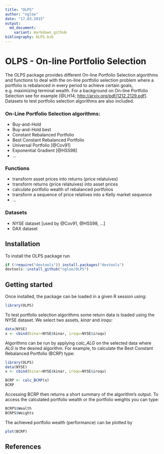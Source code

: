 ```yaml
---
title: "OLPS"
author: "ngloe"
date: "17.03.2015"
output: 
  md_document:
    variant: markdown_github
bibliography: OLPS.bib
---
```


# OLPS  -  On-line Portfolio Selection
The OLPS package provides different On-line Portfolio Selection algorithms
and functions to deal with the on-line portfolio selection problem where a portfolio is rebalanced in every period to achieve certain goals, e.g. maximizing terminal wealth. For a background on On-line Portfolio Selection see for example [@LH14; <http://arxiv.org/pdf/1212.2129.pdf>]. Datasets to test portfolio selection algorithms are also included. 

### On-Line Portfolio Selection algorithms:
* Buy-and-Hold
* Buy-and-Hold best
* Constant Rebalanced Portfolio
* Best Constant Rebalanced Portfolio
* Universal Portfolio [@Cov91]
* Exponential Gradient [@HSS98]
* ...

### Functions
* transform asset prices into returns (price relatuives)
* transform returns (price relatuives) into asset prices
* calculate portfolio wealth of rebalanced portfolios
* transform a sequence of price relatives into a Kelly market sequence
* ...

### Datasets
* NYSE dataset [used by @Cov91, @HSS98, ...]
* DAX dataset


## Installation
To install the OLPS package run
```r
if (!require("devtools")) install.packages("devtools")
devtools::install_github("ngloe/OLPS")
```

## Getting started
Once installed, the package can be loaded in a given R session using:
```r
library(OLPS)
```

To test portfolio selection algorithms some return data is loaded using the NYSE dataset. We select two assets, *kinar* and *iroqu*:
```r
data(NYSE)
x <- cbind(kinar=NYSE$kinar, iroqu=NYSE$iroqu)
```

Algorithms can be run by applying *calc_ALG* on the selected data where *ALG* is the desired algorithm. For example, to calculate the Best Constant Rebalanced Portfolio (BCRP) type:
```r
library(OLPS)
data(NYSE)
x <- cbind(kinar=NYSE$kinar, iroqu=NYSE$iroqu)
```
```r
BCRP <- calc_BCRP(x)
BCRP
```
Accessing BCRP then returns a short summary of the algorithm's output. To access the calculated portfolio wealth or the portfolio weights you can type:
```r
BCRPS$Wealth
BCRPS$Weights
```
The achieved portfolio wealth (performance) can be plotted by
```r
plot(BCRP)
```

## References
